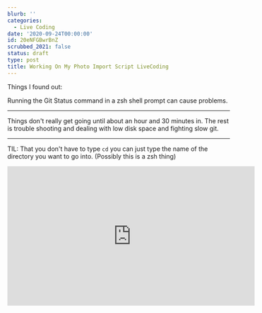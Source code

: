 ```yaml
---
blurb: ''
categories:
  - Live Coding
date: '2020-09-24T00:00:00'
id: 20eNFGBwrBnZ
scrubbed_2021: false
status: draft
type: post
title: Working On My Photo Import Script LiveCoding
---
```


Things I found out:

Running the Git Status command in a zsh shell prompt can cause problems. 

---


Things don't really get going until about an hour and 30 minutes in. The rest is trouble shooting and dealing with low disk space and fighting slow git. 



---


TIL: That you don't have to type `cd` you can just type the name of the directory you want to go into. (Possibly this is a zsh thing)


<iframe width="560" height="315" src="https://www.youtube.com/embed/spc2z4o5b4o" frameborder="0" allow="accelerometer; autoplay; clipboard-write; encrypted-media; gyroscope; picture-in-picture" allowfullscreen></iframe>
